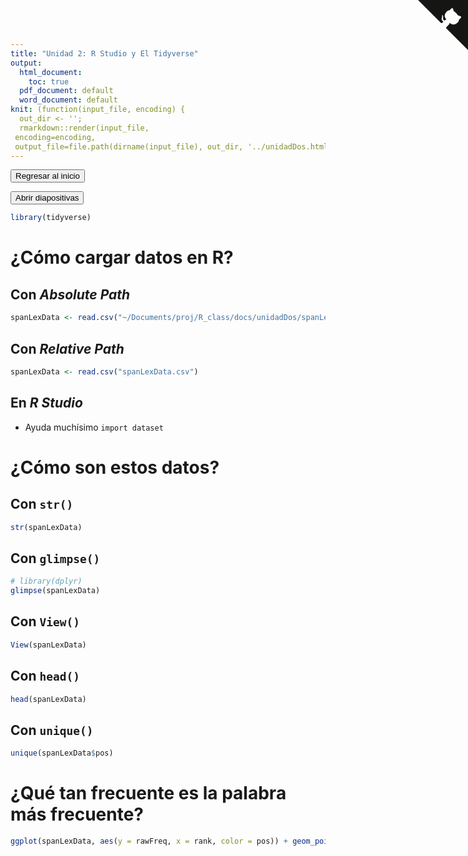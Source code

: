 ```yaml
---
title: "Unidad 2: R Studio y El Tidyverse"
output:
  html_document:
    toc: true
  pdf_document: default
  word_document: default
knit: (function(input_file, encoding) {
  out_dir <- '';
  rmarkdown::render(input_file,
 encoding=encoding,
 output_file=file.path(dirname(input_file), out_dir, '../unidadDos.html'))})
---
```


<a href="index.html">
<button type="button" class="btn btn-primary">Regresar al inicio</button>
</a>

<a href="unidadUno/unidadUnoPrez.html" target="_blank">
<button type="button" class="btn btn-warning">Abrir diapositivas</button>
</a>

<a href="https://github.com/axme100/rclass" class="github-corner" aria-label="View source on GitHub"><svg width="80" height="80" viewBox="0 0 250 250" style="fill:#151513; color:#fff; position: absolute; top: 0; border: 0; right: 0;" aria-hidden="true"><path d="M0,0 L115,115 L130,115 L142,142 L250,250 L250,0 Z"></path><path d="M128.3,109.0 C113.8,99.7 119.0,89.6 119.0,89.6 C122.0,82.7 120.5,78.6 120.5,78.6 C119.2,72.0 123.4,76.3 123.4,76.3 C127.3,80.9 125.5,87.3 125.5,87.3 C122.9,97.6 130.6,101.9 134.4,103.2" fill="currentColor" style="transform-origin: 130px 106px;" class="octo-arm"></path><path d="M115.0,115.0 C114.9,115.1 118.7,116.5 119.8,115.4 L133.7,101.6 C136.9,99.2 139.9,98.4 142.2,98.6 C133.8,88.0 127.5,74.4 143.8,58.0 C148.5,53.4 154.0,51.2 159.7,51.0 C160.3,49.4 163.2,43.6 171.4,40.1 C171.4,40.1 176.1,42.5 178.8,56.2 C183.1,58.6 187.2,61.8 190.9,65.4 C194.5,69.0 197.7,73.2 200.1,77.6 C213.8,80.2 216.3,84.9 216.3,84.9 C212.7,93.1 206.9,96.0 205.4,96.6 C205.1,102.4 203.0,107.8 198.3,112.5 C181.9,128.9 168.3,122.5 157.7,114.1 C157.9,116.9 156.7,120.9 152.7,124.9 L141.0,136.5 C139.8,137.7 141.6,141.9 141.8,141.8 Z" fill="currentColor" class="octo-body"></path></svg></a><style>.github-corner:hover .octo-arm{animation:octocat-wave 560ms ease-in-out}@keyframes octocat-wave{0%,100%{transform:rotate(0)}20%,60%{transform:rotate(-25deg)}40%,80%{transform:rotate(10deg)}}@media (max-width:500px){.github-corner:hover .octo-arm{animation:none}.github-corner .octo-arm{animation:octocat-wave 560ms ease-in-out}}</style>


<style>
 /* Customize the label (the container) */
.container {
  display: block;
  position: relative;
  padding-left: 35px;
  margin-bottom: 12px;
  cursor: pointer;
  font-size: 18px;
  font-weight: normal;
  -webkit-user-select: none;
  -moz-user-select: none;
  -ms-user-select: none;
  user-select: none;
}

/* Hide the browser's default checkbox */
.container input {
  position: absolute;
  opacity: 0;
  cursor: pointer;
  height: 0;
  width: 0;
}

/* Create a custom checkbox */
.checkmark {
  position: absolute;
  top: 0;
  left: 0;
  height: 25px;
  width: 25px;
  background-color: #eee;
}

/* On mouse-over, add a grey background color */
.container:hover input ~ .checkmark {
  background-color: #ccc;
}

/* When the checkbox is checked, add a blue background */
.container input:checked ~ .checkmark {
  background-color: #2196F3;
}

/* Create the checkmark/indicator (hidden when not checked) */
.checkmark:after {
  content: "";
  position: absolute;
  display: none;
}

/* Show the checkmark when checked */
.container input:checked ~ .checkmark:after {
  display: block;
}

/* Style the checkmark/indicator */
.container .checkmark:after {
  left: 9px;
  top: 5px;
  width: 5px;
  height: 10px;
  border: solid white;
  border-width: 0 3px 3px 0;
  -webkit-transform: rotate(45deg);
  -ms-transform: rotate(45deg);
  transform: rotate(45deg);
} 
</style>


<script>
   $(document).ready(function() {
     $head = $('#header');
     $head.prepend('<img src=\"http://www.posgrado.unam.mx/linguistica/img/cabecera.png\" style=\"float: right;\"/>')
   });
</script>

```r
library(tidyverse)
```

# ¿Cómo cargar datos en R?

## Con *Absolute Path*
```r
spanLexData <- read.csv("~/Documents/proj/R_class/docs/unidadDos/spanLexData.csv")
```

## Con *Relative Path*
```r
spanLexData <- read.csv("spanLexData.csv")
```

## En *R Studio*
- Ayuda muchísimo `import dataset`

# ¿Cómo son estos datos?

## Con `str()`
```r
str(spanLexData)
```

## Con `glimpse()`
```r
# library(dplyr)
glimpse(spanLexData)
```

## Con `View()`
```r
View(spanLexData)
```

## Con `head()`
```r
head(spanLexData)
```

## Con `unique()`
```r
unique(spanLexData$pos)
```

# ¿Qué tan frecuente es la palabra más frecuente?
```r
ggplot(spanLexData, aes(y = rawFreq, x = rank, color = pos)) + geom_point() + scale_y_log10()
```
